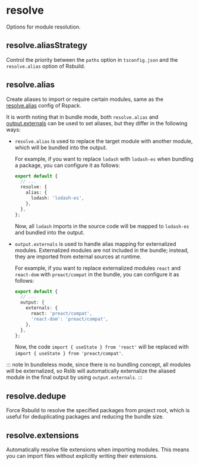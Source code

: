 
# resolve

Options for module resolution.

## resolve.aliasStrategy <RsbuildDocBadge path="/config/resolve/alias-strategy" text="resolve.aliasStrategy" />

Control the priority between the `paths` option in `tsconfig.json` and the `resolve.alias` option of Rsbuild.

## resolve.alias <RsbuildDocBadge path="/config/resolve/alias" text="resolve.alias" />

Create aliases to import or require certain modules, same as the [resolve.alias](https://rspack.dev/config/resolve#resolvealias) config of Rspack.

It is worth noting that in bundle mode, both `resolve.alias` and [output.externals](/config/rsbuild/output#outputexternals) can be used to set aliases, but they differ in the following ways:

- `resolve.alias` is used to replace the target module with another module, which will be bundled into the output.

  For example, if you want to replace `lodash` with `lodash-es` when bundling a package, you can configure it as follows:

  ```ts title="rslib.config.ts"
  export default {
    // ...
    resolve: {
      alias: {
        lodash: 'lodash-es',
      },
    },
  };
  ```

  Now, all `lodash` imports in the source code will be mapped to `lodash-es` and bundled into the output.

- `output.externals` is used to handle alias mapping for externalized modules. Externalized modules are not included in the bundle; instead, they are imported from external sources at runtime.

  For example, if you want to replace externalized modules `react` and `react-dom` with `preact/compat` in the bundle, you can configure it as follows:

  ```ts title="rslib.config.ts"
  export default {
    // ...
    output: {
      externals: {
        react: 'preact/compat',
        'react-dom': 'preact/compat',
      },
    },
  };
  ```

  Now, the code `import { useState } from 'react'` will be replaced with `import { useState } from 'preact/compat'`.

::: note
In bundleless mode, since there is no bundling concept, all modules will be externalized, so Rslib will automatically externalize the aliased module in the final output by using `output.externals`.
:::

## resolve.dedupe <RsbuildDocBadge path="/config/resolve/dedupe" text="resolve.dedupe" />

Force Rsbuild to resolve the specified packages from project root, which is useful for deduplicating packages and reducing the bundle size.

## resolve.extensions <RsbuildDocBadge path="/config/resolve/extensions" text="resolve.extensions" />

Automatically resolve file extensions when importing modules. This means you can import files without explicitly writing their extensions.
